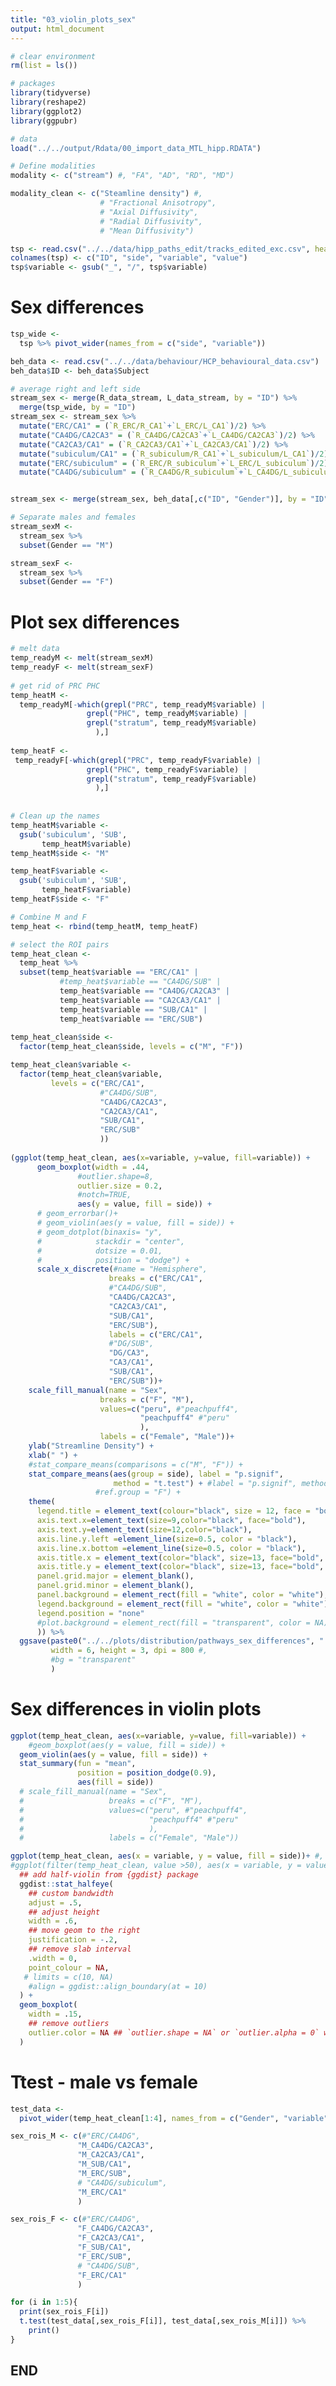 ```yaml
---
title: "03_violin_plots_sex"
output: html_document
---
```


```r
# clear environment
rm(list = ls())

# packages
library(tidyverse)
library(reshape2)
library(ggplot2)
library(ggpubr)

# data
load("../../output/Rdata/00_import_data_MTL_hipp.RDATA")

# Define modalities
modality <- c("stream") #, "FA", "AD", "RD", "MD")

modality_clean <- c("Steamline density") #,
                    # "Fractional Anisotropy",
                    # "Axial Diffusivity",
                    # "Radial Diffusivity",
                    # "Mean Diffusivity")

tsp <- read.csv("../../data/hipp_paths_edit/tracks_edited_exc.csv", header = F)
colnames(tsp) <- c("ID", "side", "variable", "value")
tsp$variable <- gsub("_", "/", tsp$variable)

```


# Sex differences
```r

tsp_wide <-
  tsp %>% pivot_wider(names_from = c("side", "variable")) 

beh_data <- read.csv("../../data/behaviour/HCP_behavioural_data.csv") 
beh_data$ID <- beh_data$Subject

# average right and left side
stream_sex <- merge(R_data_stream, L_data_stream, by = "ID") %>%
  merge(tsp_wide, by = "ID")
stream_sex <- stream_sex %>%
  mutate("ERC/CA1" = (`R_ERC/R_CA1`+`L_ERC/L_CA1`)/2) %>%
  mutate("CA4DG/CA2CA3" = (`R_CA4DG/CA2CA3`+`L_CA4DG/CA2CA3`)/2) %>%
  mutate("CA2CA3/CA1" = (`R_CA2CA3/CA1`+`L_CA2CA3/CA1`)/2) %>%
  mutate("subiculum/CA1" = (`R_subiculum/R_CA1`+`L_subiculum/L_CA1`)/2) %>%
  mutate("ERC/subiculum" = (`R_ERC/R_subiculum`+`L_ERC/L_subiculum`)/2) %>%
  mutate("CA4DG/subiculum" = (`R_CA4DG/R_subiculum`+`L_CA4DG/L_subiculum`)/2) 


stream_sex <- merge(stream_sex, beh_data[,c("ID", "Gender")], by = "ID")

# Separate males and females
stream_sexM <-
  stream_sex %>%
  subset(Gender == "M")

stream_sexF <-
  stream_sex %>%
  subset(Gender == "F")

```


# Plot sex differences
```r
# melt data
temp_readyM <- melt(stream_sexM)
temp_readyF <- melt(stream_sexF)
     
# get rid of PRC PHC
temp_heatM <-
  temp_readyM[-which(grepl("PRC", temp_readyM$variable) |
                 grepl("PHC", temp_readyM$variable) |
                 grepl("stratum", temp_readyM$variable)
                   ),]
  
temp_heatF <-
 temp_readyF[-which(grepl("PRC", temp_readyF$variable) |
                 grepl("PHC", temp_readyF$variable) |
                 grepl("stratum", temp_readyF$variable)
                   ),]
  
  
# Clean up the names
temp_heatM$variable <-
  gsub('subiculum', 'SUB',
       temp_heatM$variable)
temp_heatM$side <- "M"

temp_heatF$variable <-
  gsub('subiculum', 'SUB',
       temp_heatF$variable)
temp_heatF$side <- "F"

# Combine M and F  
temp_heat <- rbind(temp_heatM, temp_heatF)

# select the ROI pairs
temp_heat_clean <-
  temp_heat %>%
  subset(temp_heat$variable == "ERC/CA1" |
           #temp_heat$variable == "CA4DG/SUB" |
           temp_heat$variable == "CA4DG/CA2CA3" |
           temp_heat$variable == "CA2CA3/CA1" |
           temp_heat$variable == "SUB/CA1" |
           temp_heat$variable == "ERC/SUB")
  
temp_heat_clean$side <- 
  factor(temp_heat_clean$side, levels = c("M", "F"))

temp_heat_clean$variable <-
  factor(temp_heat_clean$variable,
         levels = c("ERC/CA1",
                    #"CA4DG/SUB",
                    "CA4DG/CA2CA3",
                    "CA2CA3/CA1",
                    "SUB/CA1",
                    "ERC/SUB"
                    ))
  
(ggplot(temp_heat_clean, aes(x=variable, y=value, fill=variable)) +
      geom_boxplot(width = .44,
               #outlier.shape=8,
               outlier.size = 0.2,
               #notch=TRUE,
               aes(y = value, fill = side)) +
      # geom_errorbar()+
      # geom_violin(aes(y = value, fill = side)) +
      # geom_dotplot(binaxis= "y",
      #            stackdir = "center",
      #            dotsize = 0.01,
      #            position = "dodge") +
      scale_x_discrete(#name = "Hemisphere",
                      breaks = c("ERC/CA1",
                      #"CA4DG/SUB",
                      "CA4DG/CA2CA3",
                      "CA2CA3/CA1",
                      "SUB/CA1",
                      "ERC/SUB"),
                      labels = c("ERC/CA1",
                      #"DG/SUB",
                      "DG/CA3",
                      "CA3/CA1",
                      "SUB/CA1",
                      "ERC/SUB"))+
    scale_fill_manual(name = "Sex",
                    breaks = c("F", "M"),
                    values=c("peru", #"peachpuff4",
                             "peachpuff4" #"peru"
                             ),
                    labels = c("Female", "Male"))+
    ylab("Streamline Density") +
    xlab(" ") +
    #stat_compare_means(comparisons = c("M", "F")) +
    stat_compare_means(aes(group = side), label = "p.signif",
                       method = "t.test") + #label = "p.signif", method = "t.test",
                   #ref.group = "F") +
    theme(
      legend.title = element_text(colour="black", size = 12, face = "bold"),
      axis.text.x=element_text(size=9,color="black", face="bold"),
      axis.text.y=element_text(size=12,color="black"),
      axis.line.y.left =element_line(size=0.5, color = "black"),
      axis.line.x.bottom =element_line(size=0.5, color = "black"),
      axis.title.x = element_text(color="black", size=13, face="bold", vjust=-0.8), # vjust=0.5),
      axis.title.y = element_text(color="black", size=13, face="bold", vjust=1.5),
      panel.grid.major = element_blank(), 
      panel.grid.minor = element_blank(),
      panel.background = element_rect(fill = "white", color = "white"),
      legend.background = element_rect(fill = "white", color = "white"),
      legend.position = "none"
      #plot.background = element_rect(fill = "transparent", color = NA)# vjust=0.5)
      )) %>%
  ggsave(paste0("../../plots/distribution/pathways_sex_differences", ".png"), .,
         width = 6, height = 3, dpi = 800 #,
         #bg = "transparent"
         )

```



# Sex differences in violin plots
```r
ggplot(temp_heat_clean, aes(x=variable, y=value, fill=variable)) +
    #geom_boxplot(aes(y = value, fill = side)) +
  geom_violin(aes(y = value, fill = side)) +
  stat_summary(fun = "mean",
               position = position_dodge(0.9),
               aes(fill = side))
  # scale_fill_manual(name = "Sex",
  #                   breaks = c("F", "M"),
  #                   values=c("peru", #"peachpuff4",
  #                            "peachpuff4" #"peru"
  #                            ),
  #                   labels = c("Female", "Male"))

ggplot(temp_heat_clean, aes(x = variable, y = value, fill = side))+ #, fill=side)) +
#ggplot(filter(temp_heat_clean, value >50), aes(x = variable, y = value, fill=side)) + 
  ## add half-violin from {ggdist} package
  ggdist::stat_halfeye(
    ## custom bandwidth
    adjust = .5,
    ## adjust height
    width = .6,
    ## move geom to the right
    justification = -.2,
    ## remove slab interval
    .width = 0,
    point_colour = NA,
   # limits = c(10, NA)
    #align = ggdist::align_boundary(at = 10)
  ) +
  geom_boxplot(
    width = .15, 
    ## remove outliers
    outlier.color = NA ## `outlier.shape = NA` or `outlier.alpha = 0` works as well
  ) 

```

# Ttest - male vs female
```r
test_data <-
  pivot_wider(temp_heat_clean[1:4], names_from = c("Gender", "variable"))

sex_rois_M <- c(#"ERC/CA4DG",
               "M_CA4DG/CA2CA3",
               "M_CA2CA3/CA1",
               "M_SUB/CA1",
               "M_ERC/SUB",
               # "CA4DG/subiculum",
               "M_ERC/CA1"
               )

sex_rois_F <- c(#"ERC/CA4DG",
               "F_CA4DG/CA2CA3",
               "F_CA2CA3/CA1",
               "F_SUB/CA1",
               "F_ERC/SUB",
               # "CA4DG/SUB",
               "F_ERC/CA1"
               )

for (i in 1:5){
  print(sex_rois_F[i])
  t.test(test_data[,sex_rois_F[i]], test_data[,sex_rois_M[i]]) %>%
    print()
}

```


## END